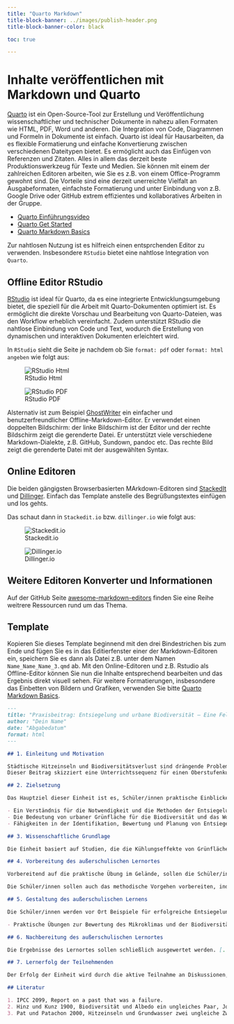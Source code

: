 ```yaml
---
title: "Quarto Markdown"
title-block-banner: ../images/publish-header.png
title-block-banner-color: black

toc: true

---
```


# Inhalte veröffentlichen mit Markdown und Quarto

[Quarto](https://quarto.org/) ist ein Open-Source-Tool zur Erstellung und Veröffentlichung wissenschaftlicher und technischer Dokumente in nahezu allen Formaten wie HTML, PDF, Word und anderen. Die Integration von Code, Diagrammen und Formeln in Dokumente ist einfach.  Quarto ist ideal für Hausarbeiten, da es flexible Formatierung und einfache Konvertierung zwischen verschiedenen Dateitypen bietet. Es ermöglicht auch das Einfügen von Referenzen und Zitaten. Alles in allem das derzeit beste Produktionswerkzeug für Texte und Medien. Sie können mit einem der zahlreichen Editoren arbeiten, wie Sie es z.B. von einem Office-Programm gewohnt sind. Die Vorteile sind eine derzeit unerreichte Vielfalt an Ausgabeformaten, einfachste Formatierung und unter Einbindung von z.B. Google Drive oder GitHub extrem effizientes und kollaboratives Arbeiten in der Gruppe. 


- [Quarto Einführungsvideo](https://www.youtube.com/watch?v=FBYcVThIuFc&ab_channel=Dr.BenjaminSchlegel)
- [Quarto Get Started](https://quarto.org/docs/get-started/)
- [Quarto Markdown Basics](https://quarto.org/docs/authoring/markdown-basics.html)

Zur nahtlosen Nutzung ist es hilfreich einen entsprchenden Editor zu verwenden. Insbesondere `RStudio` bietet eine nahtlose Integration von `Quarto`.


## Offline Editor RStudio

[RStudio](https://posit.co/download/rstudio-desktop/) ist ideal für Quarto, da es eine integrierte Entwicklungsumgebung bietet, die speziell für die Arbeit mit Quarto-Dokumenten optimiert ist. Es ermöglicht die direkte Vorschau und Bearbeitung von Quarto-Dateien, was den Workflow erheblich vereinfacht. Zudem unterstützt RStudio die nahtlose Einbindung von Code und Text, wodurch die Erstellung von dynamischen und interaktiven Dokumenten erleichtert wird.

In `RStudio` sieht die Seite je nachdem ob Sie `format: pdf` oder `format: html angeben` wie folgt aus:

::: {layout-ncol=2}

![RStudio Html](../images/rstudio-aslo-html.png)

![RStudio PDF](../images/rstudio-aslo-pdf.png)


:::

Alsternativ ist zum Beispiel [GhostWriter](https://invent.kde.org/office/ghostwriter) ein einfacher und benutzerfreundlicher Offline-Markdown-Editor. Er verwendet einen doppelten Bildschirm: der linke Bildschirm ist der Editor und der rechte Bildschirm zeigt die gerenderte Datei. Er unterstützt viele verschiedene Markdown-Dialekte, z.B. GitHub, Sundown, pandoc etc. Das rechte Bild zeigt die gerenderte Datei mit der ausgewählten Syntax.


## Online Editoren

Die beiden gängigsten Browserbasierten MArkdown-Editoren sind [StackedIt](https://stackedit.io/)  und [Dillinger](https://dillinger.io/). Einfach das Template anstelle des Begrüßungstextes einfügen und los gehts.   


Das schaut dann in `Stackedit.io` bzw. `dillinger.io` wie folgt aus:

::: {layout-ncol=2}

![Stackedit.io](../images/stackedit-aslo-html.png)


![Dillinger.io](../images/dillinger-aslo-html.png)


:::


##  Weitere Editoren Konverter und Informationen

Auf der GitHub Seite [awesome-markdown-editors](https://github.com/mundimark/awesome-markdown-editors) finden Sie eine Reihe weitrere Ressourcen rund um das Thema.


## Template

Kopieren Sie dieses Template beginnend mit den drei Bindestrichen bis zum Ende und fügen Sie es in das Editierfenster einer der Markdown-Editoren ein, speichern Sie es
dann als Datei z.B. unter dem Namen `Name_Name_Name_3.qmd` ab. Mit den Online-Editoren und z.B. Rstudio als Offline-Editor können Sie nun die Inhalte entsprechend bearbeiten und das Ergebnis direkt visuell sehen. Für weitere Formatierungen, insbesondere das Einbetten von Bildern und Grafiken, verwenden Sie bitte [Quarto Markdown Basics](https://quarto.org/docs/authoring/markdown-basics.html).

```Markdown
---
title: "Praxisbeitrag: Entsiegelung und urbane Biodiversität – Eine Feldstudie für einen Oberstufenkurs in Marburg"
author: "Dein Name"
date: "Abgabedatum"
format: html
---

## 1. Einleitung und Motivation

Städtische Hitzeinseln und Biodiversitätsverlust sind drängende Probleme, die durch zunehmende Flächenversiegelung in urbanen Gebieten verstärkt werden (IPCC 2099). [...]
Dieser Beitrag skizziert eine Unterrichtssequenz für einen Oberstufenkurs, der das Bewusstsein für die Auswirkungen von Entsiegelungsmaßnahmen in Marburg schärfen und praktisches Wissen vermitteln soll.

## 2. Zielsetzung

Das Hauptziel dieser Einheit ist es, Schüler/innen praktische Einblicke in die positiven Effekte von Entsiegelungs- und Begrünungsprojekten auf das urbane Mikroklima und die Biodiversität zu geben. Die Schüler/innen sollen:

- Ein Verständnis für die Notwendigkeit und die Methoden der Entsiegelung entwickeln.
- Die Bedeutung von urbaner Grünfläche für die Biodiversität und das Wohlbefinden der Stadtbevölkerung erkennen.
- Fähigkeiten in der Identifikation, Bewertung und Planung von Entsiegelungsprojekten erwerben.

## 3. Wissenschaftliche Grundlage

Die Einheit basiert auf Studien, die die Kühlungseffekte von Grünflächen, die Erhöhung der Albedo durch helle und durchlässige Oberflächen und die positiven Auswirkungen auf die lokale Flora und Fauna dokumentieren (Hinz und Kunz 1900). Entsiegelung trägt zur Reduzierung der Hitzeinseln bei und fördert die Grundwasserneubildung (Pat und Patachon 2000).

## 4. Vorbereitung des außerschulischen Lernortes

Vorbereitend auf die praktische Übung im Gelände, sollen die Schüler/innen den Einfluss von Entsiegelungsmaßnahmen auf das Mikroklima und die Biodiversität theoretisch erfassen. Zentral ist dabei, dass [...].

Die Schüler/innen sollen auch das methodische Vorgehen vorbereiten, indem [...] (siehe Material M1).

## 5. Gestaltung des außerschulischen Lernens

Die Schüler/innen werden vor Ort Beispiele für erfolgreiche Entsiegelungsprojekte in Marburg untersuchen, wie die Gestaltung um die Elisabethkirche [...]. Aktivitäten umfassen:

- Praktische Übungen zur Bewertung des Mikroklimas und der Biodiversität vor und nach der Entsiegelung. [...]

## 6. Nachbereitung des außerschulischen Lernortes

Die Ergebnisse des Lernortes sollen schließlich ausgewertet werden. [...] Daran anschließend soll der Lernort hinsichtlich seiner Anpassung an den Klimawandel bewertet werden. Dazu [...] (siehe Material M4).

## 7. Lernerfolg der Teilnehmenden

Der Erfolg der Einheit wird durch die aktive Teilnahme an Diskussionen, das Verständnis der thematischen Inhalte und die Fähigkeit, eigene Lösungsansätze für Entsiegelungsmaßnahmen zu entwickeln, gemessen. Es soll ein Wissenszuwachs in [...] erreicht werden.

## Literatur

1. IPCC 2099, Report on a past that was a failure.
2. Hinz und Kunz 1900, Biodiversität und Albedo ein ungleiches Paar, Journal of unpublished findings 1.
3. Pat und Patachon 2000, Hitzeinseln und Grundwasser zwei ungleiche Zwillinge, Journal of Applied Nonsense 2/12.

```


